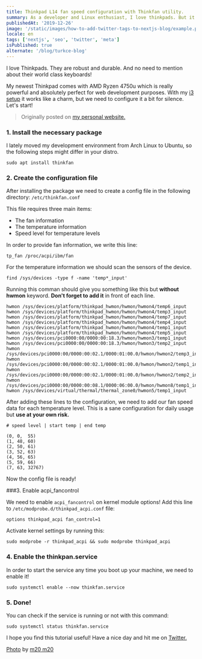 ```yaml
---
title: Thinkpad L14 fan speed configuration with Thinkfan utility.
summary: As a developer and Linux enthusiast, I love thinkpads. But it is important to configure it correctly to keep it silent and cool.
publishedAt: '2019-12-26'
image: '/static/images/how-to-add-twitter-tags-to-nextjs-blog/example.png'
locale: en
tags: ['nextjs', 'seo', 'twitter', 'meta']
isPublished: true
alternate: '/blog/turkce-blog'
---
```


I love Thinkpads. They are robust and durable. And no need to mention about their world class keyboards!

My newest Thinkpad comes with AMD Ryzen 4750u which is really powerful and absolutely perfect for web development purposes. With my [i3 setup](https://i3wm.org/) it works like a charm, but we need to configure it a bit for silence. Let's start!

> Originally posted on [my personal website.](https://devugur.com/blog/thinkpad-l14-fan-speed-configuration-with-thinkfan)

### 1. Install the necessary package

I lately moved my development environment from Arch Linux to Ubuntu, so the following steps might differ in your distro.

```batch
sudo apt install thinkfan
```

### 2. Create the configuration file

After installing the package we need to create a config file in the following directory: `/etc/thinkfan.conf`

This file requires three main items:

- The fan information
- The temperature information
- Speed level for temperature levels

In order to provide fan information, we write this line:

`tp_fan /proc/acpi/ibm/fan`

For the temperature information we should scan the sensors of the device.

```batch
find /sys/devices -type f -name 'temp*_input'
```

Running this comman should give you something like this but **without hwmon** keyword. **Don't forget to add it** in front of each line.

```
hwmon /sys/devices/platform/thinkpad_hwmon/hwmon/hwmon4/temp6_input
hwmon /sys/devices/platform/thinkpad_hwmon/hwmon/hwmon4/temp3_input
hwmon /sys/devices/platform/thinkpad_hwmon/hwmon/hwmon4/temp7_input
hwmon /sys/devices/platform/thinkpad_hwmon/hwmon/hwmon4/temp4_input
hwmon /sys/devices/platform/thinkpad_hwmon/hwmon/hwmon4/temp1_input
hwmon /sys/devices/platform/thinkpad_hwmon/hwmon/hwmon4/temp5_input
hwmon /sys/devices/pci0000:00/0000:00:18.3/hwmon/hwmon3/temp1_input
hwmon /sys/devices/pci0000:00/0000:00:18.3/hwmon/hwmon3/temp2_input
hwmon /sys/devices/pci0000:00/0000:00:02.1/0000:01:00.0/hwmon/hwmon2/temp3_input
hwmon /sys/devices/pci0000:00/0000:00:02.1/0000:01:00.0/hwmon/hwmon2/temp1_input
hwmon /sys/devices/pci0000:00/0000:00:02.1/0000:01:00.0/hwmon/hwmon2/temp2_input
hwmon /sys/devices/pci0000:00/0000:00:08.1/0000:06:00.0/hwmon/hwmon8/temp1_input
hwmon /sys/devices/virtual/thermal/thermal_zone0/hwmon5/temp1_input
```

After adding these lines to the configuration, we need to add our fan speed data for each temperature level. This is a sane configuration for daily usage but **use at your own risk.**

```
# speed level | start temp | end temp

(0,	0,	55)
(1,	48,	60)
(2,	50,	61)
(3,	52,	63)
(4,	56,	65)
(5,	59,	66)
(7,	63,	32767)
```

Now the config file is ready!

###3. Enable acpi_fancontrol

We need to enable `acpi_fancontrol` on kernel module options! Add this line to `/etc/modprobe.d/thinkpad_acpi.conf` file:

```
options thinkpad_acpi fan_control=1
```

Activate kernel settings by running this:

```
sudo modprobe -r thinkpad_acpi && sudo modprobe thinkpad_acpi
```

### 4. Enable the thinkpan.service

In order to start the service any time you boot up your machine, we need to enable it!

```
sudo systemctl enable --now thinkfan.service
```

### 5. Done!

You can check if the service is running or not with this command:

```
sudo systemctl status thinkfan.service
```

I hope you find this tutorial useful! Have a nice day and hit me on [Twitter.](https://twitter.com/uguremirmustafa)

[Photo](https://unsplash.com/s/photos/thinkpad-linux?utm_source=unsplash&utm_medium=referral&utm_content=creditCopyText) by [m20 m20](https://unsplash.com/@m20m20?utm_source=unsplash&utm_medium=referral&utm_content=creditCopyText)
